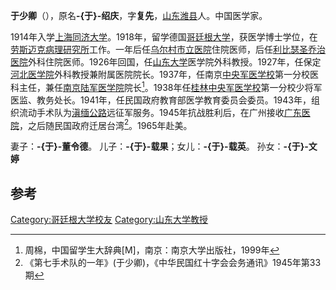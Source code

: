 {{noteTA
|T=zh-hans:于少卿; zh-hant:于少卿;
|1=zh-hans:于少卿; zh-hant:于少卿;
}}

'''于少卿'''（{{bd|1898年||1980年}}），原名'''-{于}-绍庆'''，字'''复先'''，[[山东|山东]][[潍县|潍县]]人。中国医学家。

1914年入学[[上海同济大学|上海同济大学]]。1918年，留学德国[[哥廷根大学|哥廷根大学]]，获医学博士学位，在[[劳斯迈克病理研究所|劳斯迈克病理研究所]]工作。一年后任[[乌尔村市立医院|乌尔村市立医院]]住院医师，后任[[利比瑟圣乔治医院|利比瑟圣乔治医院]]外科住院医师。1926年回国，任[[山东大学|山东大学]]医学院外科教授。1927年，任保定[[河北医学院|河北医学院]]外科教授兼附属医院院长。1937年，任南京[[中央军医学校|中央军医学校]]第一分校医科主任，兼任[[南京陆军医学院|南京陆军医学院]]院长<ref> 周棉，中国留学生大辞典[M]，南京：南京大学出版社，1999年</ref>。1938年任[[桂林中央军医学校|桂林中央军医学校]]第一分校少将军医监、教务处长。1941年，任民国政府教育部医学教育委员会委员。1943年，组织流动手术队为[[滇缅公路|滇缅公路]]远征军服务。1945年抗战胜利后，在广州接收[[广东医院|广东医院]]，之后随民国政府迁居台湾<ref>《第七手术队的一年》(于少卿)，《中华民国红十字会会务通讯》1945年第33期 </ref>。1965年赴美。

妻子：'''-{于}-董令德'''。
儿子：'''-{于}-载果'''；女儿：'''-{于}-载英'''。
孙女：'''-{于}-文婷'''

==参考==
{{reflist}}

{{DEFAULTSORT: Yu}}
[[Category:哥廷根大学校友|Category:哥廷根大学校友]]
[[Category:山东大学教授|Category:山东大学教授]]